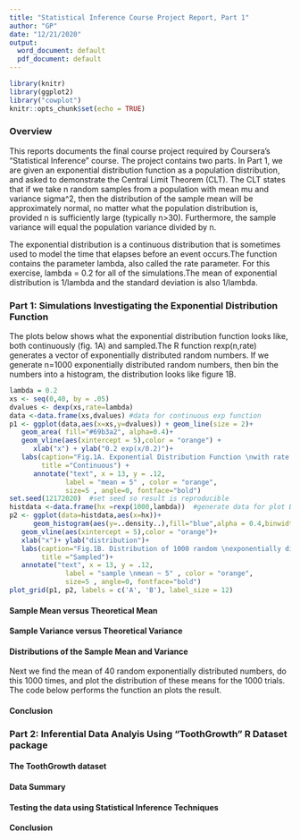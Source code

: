 ```yaml
---
title: "Statistical Inference Course Project Report, Part 1"
author: "GP"
date: "12/21/2020"
output:
  word_document: default
  pdf_document: default
---
```


```r
library(knitr)
library(ggplot2)
library("cowplot")
knitr::opts_chunk$set(echo = TRUE)
```


### Overview
This reports documents the final course project required by Coursera's "Statistical Inference" course. The project contains two parts. In Part 1, we are given an exponential distribution function as a population distribution, and asked to demonstrate the Central Limit Theorem (CLT). The CLT states that if we take n random samples from a population with mean mu and variance sigma^2, then the distribution of the sample mean will be approximately normal, no matter what the population distribution is, provided n is sufficiently large (typically n>30). Furthermore, the sample variance will equal the population variance divided by n. 

The exponential distribution is a continuous distribution that is sometimes used to model the time that elapses before an event occurs.The function contains the parameter lambda, also called the rate parameter. For this exercise, lambda = 0.2 for all of the simulations.The mean of exponential distribution is 1/lambda and the standard deviation is also 1/lambda.

### Part 1: Simulations Investigating the Exponential Distribution Function
The plots below shows what the exponential distribution function looks like, both continuously (fig. 1A) and sampled.The R function rexp(n,rate) generates a vector of exponentially distributed random numbers. If we generate n=1000 exponentially distributed random numbers, then bin the numbers into a histogram, the distribution looks like figure 1B.

```r
lambda = 0.2
xs <- seq(0,40, by = .05)
dvalues <- dexp(xs,rate=lambda)
data <-data.frame(xs,dvalues) #data for continuous exp function
p1 <- ggplot(data,aes(x=xs,y=dvalues)) + geom_line(size = 2)+
   geom_area( fill="#69b3a2", alpha=0.4)+
   geom_vline(aes(xintercept = 5),color = "orange") +
      xlab("x") + ylab("0.2 exp(x/0.2)")+
   labs(caption="Fig.1A. Exponential Distribution Function \nwith rate lambda = 0.2",
        title ="Continuous") +
      annotate("text", x = 13, y = .12, 
              label = "mean = 5" , color = "orange",
              size=5 , angle=0, fontface="bold")
set.seed(12172020)  #set seed so result is reproducible
histdata <-data.frame(hx =rexp(1000,lambda))  #generate data for plot B
p2 <- ggplot(data=histdata,aes(x=hx))+
      geom_histogram(aes(y=..density..),fill="blue",alpha = 0.4,binwidth = 1)+
   geom_vline(aes(xintercept = 5),color = "orange")+
   xlab("x")+ ylab("distribution")+
   labs(caption="Fig.1B. Distribution of 1000 random \nexponentially distributed numbers",
        title ="Sampled")+
   annotate("text", x = 13, y = .12, 
              label = "sample \nmean ~ 5" , color = "orange",
              size=5 , angle=0, fontface="bold")
plot_grid(p1, p2, labels = c('A', 'B'), label_size = 12)

```


#### Sample Mean versus Theoretical Mean


#### Sample Variance versus Theoretical Variance

#### Distributions of the Sample Mean and Variance
Next we find the mean of 40 random exponentially distributed numbers, do this 1000 times, and plot the distribution of these means for the 1000 trials. The code below performs the function an plots the result. 

#### Conclusion

### Part 2: Inferential Data Analyis Using "ToothGrowth" R Dataset package

#### The ToothGrowth dataset

#### Data Summary

#### Testing the data using Statistical Inference Techniques

#### Conclusion

